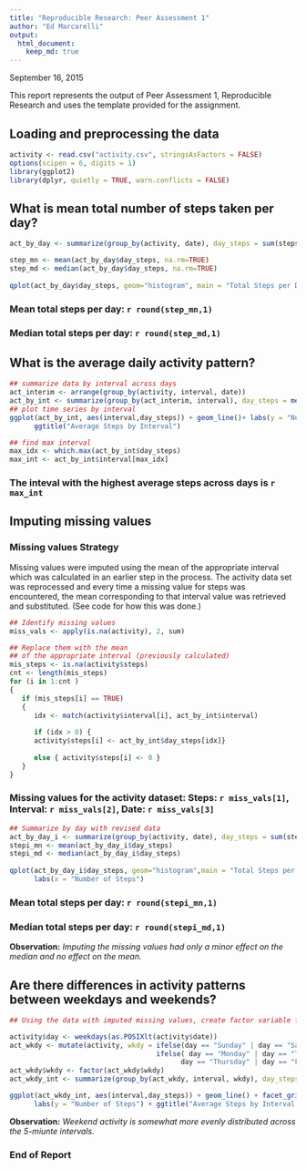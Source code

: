 ```yaml
---
title: "Reproducible Research: Peer Assessment 1"
author: "Ed Marcarelli"
output: 
  html_document:
    keep_md: true
---
```

September 16, 2015

This report represents the output of Peer Assessment 1, Reproducible Research and uses the template provided for the assignment.


## Loading and preprocessing the data
```r
activity <- read.csv("activity.csv", stringsAsFactors = FALSE)
options(scipen = 6, digits = 1)
library(ggplot2)
library(dplyr, quietly = TRUE, warn.conflicts = FALSE)
```

## What is mean total number of steps taken per day?
```r
act_by_day <- summarize(group_by(activity, date), day_steps = sum(steps))

step_mn <- mean(act_by_day$day_steps, na.rm=TRUE)
step_md <- median(act_by_day$day_steps, na.rm=TRUE)
            
qplot(act_by_day$day_steps, geom="histogram", main = "Total Steps per Day" )+ labs(x = "Number of Steps")
```

###  Mean total steps per day: **`r round(step_mn,1)`**
###  Median total steps per day: **`r round(step_md,1)`**


## What is the average daily activity pattern?

```r
## summarize data by interval across days
act_interim <- arrange(group_by(activity, interval, date))
act_by_int <- summarize(group_by(act_interim, interval), day_steps = mean(steps, na.rm=TRUE))
## plot time series by interval
ggplot(act_by_int, aes(interval,day_steps)) + geom_line()+ labs(y = "Number of Steps") +
      ggtitle("Average Steps by Interval")

## find max interval
max_idx <- which.max(act_by_int$day_steps)
max_int <- act_by_int$interval[max_idx]
```
### The inteval with the highest average steps across days is **`r max_int`**


## Imputing missing values

### Missing values Strategy
Missing values were imputed using the mean of the appropriate interval which was calculated in an earlier step   in the process. The activity data set was reprocessed and every time a missing value for steps was encountered, the mean corresponding to that interval value was retrieved and substituted. (See code for how this was done.)

```r
## Identify missing values
miss_vals <- apply(is.na(activity), 2, sum)

## Replace them with the mean
## of the appropriate interval (previously calculated)
mis_steps <- is.na(activity$steps)
cnt <- length(mis_steps)
for (i in 1:cnt )
{ 
   if (mis_steps[i] == TRUE)
   {   
      idx <- match(activity$interval[i], act_by_int$interval)
     
      if (idx > 0) {
      activity$steps[i] <- act_by_int$day_steps[idx]}
               
      else { activity$steps[i] <- 0 }
   }
}

```

### Missing values for the activity dataset: Steps: **`r miss_vals[1]`**, Interval: **`r miss_vals[2]`**, Date: **`r miss_vals[3]`**

```r
## Summarize by day with revised data
act_by_day_i <- summarize(group_by(activity, date), day_steps = sum(steps))
stepi_mn <- mean(act_by_day_i$day_steps)
stepi_md <- median(act_by_day_i$day_steps)
            
qplot(act_by_day_i$day_steps, geom="histogram",main = "Total Steps per Day(imputed values included)") + 
      labs(x = "Number of Steps")

```

### Mean total steps per day: **`r round(stepi_mn,1)`**
### Median total steps per day: **`r round(stepi_md,1)`**

**Observation:** *Imputing the missing values had only a minor effect on the median and no effect on the mean.*


## Are there differences in activity patterns between weekdays and weekends?

```r
## Using the data with imputed missing values, create factor variable for weekend/weekday

activity$day <- weekdays(as.POSIXlt(activity$date))
act_wkdy <- mutate(activity, wkdy = ifelse(day == "Sunday" | day == "Saturday", "Weekend", 
                                    ifelse( day == "Monday" | day == "Tuesday" | day == "Wednesday" | 
                                          day == "Thursday" | day == "Friday", "Weekday", 0)))
act_wkdy$wkdy <- factor(act_wkdy$wkdy)
act_wkdy_int <- summarize(group_by(act_wkdy, interval, wkdy), day_steps = mean(steps, na.rm=TRUE))

ggplot(act_wkdy_int, aes(interval,day_steps)) + geom_line() + facet_grid(wkdy ~ . ) + 
      labs(y = "Number of Steps") + ggtitle("Average Steps by Interval - Comparing Weekday to Weekend")

```
  
**Observation:** *Weekend activity is somewhat more evenly distributed across the 5-miunte intervals.*


### End of Report
